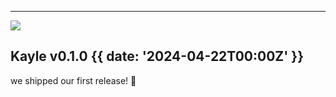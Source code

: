 

---

![](@/images/first-release.png)

## Kayle v0.1.0 {{  date: '2024-04-22T00:00Z' }}

we shipped our first release! 🎉
